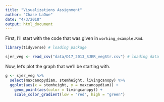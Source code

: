 ```yaml
---
title: "Visualizations Assignment"
author: "Chase LaDue"
date: "4/3/2018"
output: html_document
---
```


First, I'll start with the code that was given in `working_example.Rmd`.

```r

library(tidyverse) # loading package

sjer_veg <- read_csv("data/D17_2013_SJER_vegStr.csv") # loading data

```

Now, let's plot the graph that we'll be starting with.

```r

g <- sjer_veg %>% 
  select(maxcanopydiam, stemheight, livingcanopy) %>% 
  ggplot(aes(x = stemheight, y = maxcanopydiam)) + 
    geom_point(aes(color = livingcanopy)) +
    scale_color_gradient(low = "red", high = "green")

```

